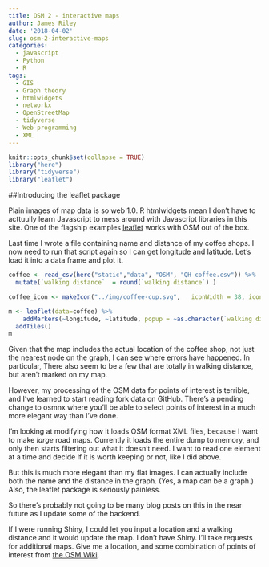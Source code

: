 ```yaml
---
title: OSM 2 - interactive maps
author: James Riley
date: '2018-04-02'
slug: osm-2-interactive-maps
categories:
  - javascript
  - Python
  - R
tags:
  - GIS
  - Graph theory
  - htmlwidgets
  - networkx
  - OpenStreetMap
  - tidyverse
  - Web-programming
  - XML
---
```


```r
knitr::opts_chunk$set(collapse = TRUE)
library("here")
library("tidyverse")
library("leaflet")
```

##Introducing the leaflet package

Plain images of map data is so web 1.0. R htmlwidgets mean I don't have to  acttuully learn Javascript to mess around with Javascript libraries in this site. One of the flagship examples [leaflet](http://rstudio.github.io/leaflet/) works with OSM out of the box. 

Last time I wrote a file containing name and distance of my coffee shops. I now need to run that script again so I can get longitude and latitude. Let's load it into a data frame and plot it.

```r
coffee <- read_csv(here("static","data", "OSM", "QH coffee.csv")) %>%
  mutate(`walking distance`  = round(`walking distance`) )

coffee_icon <- makeIcon("../img/coffee-cup.svg",   iconWidth = 38, iconHeight = 38)

m <- leaflet(data=coffee) %>%
    addMarkers(~longitude, ~latitude, popup = ~as.character(`walking distance`), label = ~as.character(name), icon=coffee_icon) %>%
  addTiles()
m
```

Given that the map includes the actual location of the coffee shop, not just the nearest node on the graph, I can see where errors have happened. In particular, There also seem to be a few that are totally in walking distance, but aren't marked on my map. 

However, my processing of the OSM data for points of interest is terrible, and I've learned to start reading fork data on GitHub. There's a pending change to osmnx where you'll be able to select points of interest in a much more elegant way than I've done. 

I'm looking at modifying how it loads OSM format XML files, because I want to make *large* road maps. Currently it loads the entire dump to memory, and only then starts filtering out what it doesn't need. I want to read one element at a time and decide if it is worth keeping or not, like I did above. 

But this is much more elegant than my flat images. I can actually include both the name and the distance in the graph. (Yes, a map can be a graph.) Also, the leaflet package is seriously painless. 

So there's probably not going to be many blog posts on this in the near future as I update some of the backend. 

If I were running Shiny, I could let you input a location and a walking distance and it would update the map. I don't have Shiny. I'll take requests for additional maps. Give me a location, and some combination of points of interest from [the OSM Wiki](https://wiki.openstreetmap.org/wiki/Tags). 